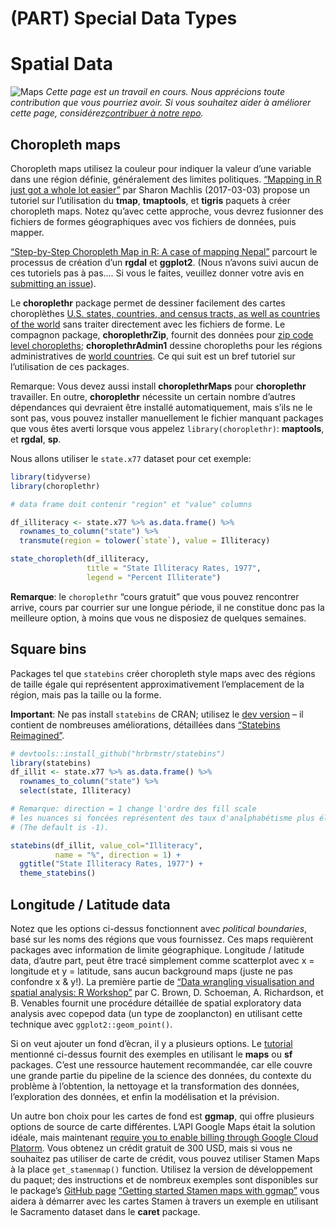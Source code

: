 # (PART) Special Data Types {-}

# Spatial Data {#maps}

<!-- Section en construction
----------------------------------------------------------------------------- -->
![Maps](images/banners/banner_maps.png)
*Cette page est un travail en cours. Nous apprécions toute contribution que vous pourriez avoir. Si vous souhaitez aider à améliorer cette page, considérez[contribuer à notre repo](contribute.html).*
<!-- ------------------------------------------------------------------------ -->


## Choropleth maps

Choropleth maps utilisez la couleur pour indiquer la valeur d'une variable dans une région définie, généralement des limites politiques. ["Mapping in R just got a whole lot easier"](https://www.computerworld.com/article/3175623/mapping-in-r-just-got-a-whole-lot-easier.html){target="_blank"} par Sharon Machlis (2017-03-03) propose un tutoriel sur l'utilisation du **tmap**, **tmaptools**, et **tigris** paquets à créer choropleth maps. Notez qu'avec cette approche, vous devrez fusionner des fichiers de formes géographiques avec vos fichiers de données, puis mapper. 

["Step-by-Step Choropleth Map in R: A case of mapping Nepal"](https://medium.com/@anjesh/step-by-step-choropleth-map-in-r-a-case-of-mapping-nepal-7f62a84078d9){target="_blank"} parcourt le processus de création d'un **rgdal** et **ggplot2**.  (Nous n'avons suivi aucun de ces tutoriels pas à pas.... Si vous le faites, veuillez donner votre avis en [submitting an issue](https://github.com/jtr13/EDAV/issues){target="_blank"}).


Le **choroplethr** package permet de dessiner facilement des cartes choroplèthes [U.S. states, countries, and census tracts, as well as countries of the world](https://arilamstein.com/documentation/choroplethr/reference/){target="_blank"} sans traiter directement avec les fichiers de forme. Le compagnon package, **choroplethrZip**, fournit des données pour [zip code level choropleths](https://arilamstein.com/creating-zip-code-choropleths-choroplethrzip/){target="_blank"}; **choroplethrAdmin1** dessine choropleths pour les régions administratives de [world countries](https://rdrr.io/cran/choroplethrAdmin1/man/get_admin1_countries.html){target="_blank"}. Ce qui suit est un bref tutoriel sur l’utilisation de ces packages.

Remarque: Vous devez aussi install **choroplethrMaps** pour **choroplethr** travailler. En outre, **choroplethr** nécessite un certain nombre d’autres dépendances qui devraient être installé automatiquement, mais s'ils ne le sont pas, vous pouvez installer manuellement le fichier manquant packages que vous êtes averti lorsque vous appelez `library(choroplethr)`: **maptools**, et **rgdal**, **sp**.

Nous allons utiliser le `state.x77` dataset pour cet exemple:

```r
library(tidyverse)
library(choroplethr)

# data frame doit contenir "region" et "value" columns

df_illiteracy <- state.x77 %>% as.data.frame() %>% 
  rownames_to_column("state") %>% 
  transmute(region = tolower(`state`), value = Illiteracy)

state_choropleth(df_illiteracy,
                 title = "State Illiteracy Rates, 1977",
                 legend = "Percent Illiterate")
```

**Remarque**: le `choroplethr` "cours gratuit" que vous pouvez rencontrer arrive, cours par courrier sur une longue période, il ne constitue donc pas la meilleure option, à moins que vous ne disposiez de quelques semaines.


## Square bins

Packages tel que `statebins` créer choropleth style maps avec des régions de taille égale qui représentent approximativement l'emplacement de la région, mais pas la taille ou la forme.

**Important**:  Ne pas install `statebins` de CRAN; utilisez le [dev version](https://github.com/hrbrmstr/statebins){target="_blank"} -- il contient de nombreuses améliorations, détaillées dans ["Statebins Reimagined"](https://rud.is/b/2017/11/18/statebins-reimagined/#comment-19346){target="_blank"}.

```r
# devtools::install_github("hrbrmstr/statebins")
library(statebins)
df_illit <- state.x77 %>% as.data.frame() %>% 
  rownames_to_column("state") %>% 
  select(state, Illiteracy)

# Remarque: direction = 1 change l'ordre des fill scale 
# les nuances si foncées représentent des taux d'analphabétisme plus élevés
# (The default is -1).

statebins(df_illit, value_col="Illiteracy",
          name = "%", direction = 1) +
  ggtitle("State Illiteracy Rates, 1977") +
  theme_statebins()
```

## Longitude / Latitude data 

Notez que les options ci-dessus fonctionnent avec *political boundaries*, basé sur les noms des régions que vous fournissez. Ces maps requièrent packages avec information de limite géographique. Longitude / latitude data, d'autre part, peut être tracé simplement comme scatterplot avec x = longitude et y = latitude, sans aucun background maps (juste ne pas confondre x & y!). La première partie de ["Data wrangling visualisation and spatial analysis: R Workshop"](http://www.seascapemodels.org/data/data-wrangling-spatial-course.html) par C. Brown, D. Schoeman, A. Richardson, et B. Venables fournit une procédure détaillée de spatial exploratory data analysis avec copepod data (un type de zooplancton) en utilisant cette technique avec `ggplot2::geom_point()`. 

Si on veut ajouter un fond d'ècran, il y a plusieurs options.  Le [tutorial](http://www.seascapemodels.org/data/data-wrangling-spatial-course.html) mentionné ci-dessus fournit des exemples en utilisant le **maps** ou **sf** packages. C'est une ressource hautement recommandée, car elle couvre une grande partie du pipeline de la science des données, du contexte du problème à l'obtention, la nettoyage et la transformation des données, l'exploration des données, et enfin la modélisation et la prévision.

Un autre bon choix pour les cartes de fond est **ggmap**, qui offre plusieurs options de source de carte différentes. L'API Google Maps était la solution idéale, mais maintenant [require you to enable billing through Google Cloud Platorm](https://cloud.google.com/free/){target="_blank"}.  Vous obtenez un crédit gratuit de 300 USD, mais si vous ne souhaitez pas utiliser de carte de crédit, vous pouvez utiliser Stamen Maps à la place `get_stamenmap()` function. Utilisez la version de développement du paquet; des instructions et de nombreux exemples sont disponibles sur le package's [GitHub page](https://github.com/dkahle/ggmap){target="_blank"} ["Getting started Stamen maps with ggmap"](https://statisticaloddsandends.wordpress.com/2018/10/25/getting-started-stamen-maps-with-ggmap/){target="_blank"} vous aidera à démarrer avec les cartes Stamen à travers un exemple en utilisant le Sacramento dataset dans le **caret** package. 
